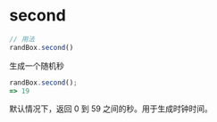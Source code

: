 # second

```js
// 用法
randBox.second()
```

生成一个随机秒

```js
randBox.second();
=> 19
```

默认情况下，返回 0 到 59 之间的秒。用于生成时钟时间。
